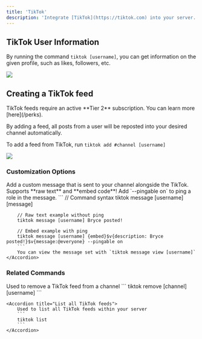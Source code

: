 ```yaml
---
title: 'TikTok'
description: 'Integrate [TikTok](https://tiktok.com) into your server.'
---
```


## TikTok User Information

By running the command `tiktok [username]`, you can get information on the given profile, such as likes, followers, etc.

<Frame caption="Command response showing a user's TikTok profile" type="glass">
  <img src="https://i.postimg.cc/pV688HVg/image.png" />
</Frame>

## Creating a TikTok feed
<Card title="Tier 2 Subscription Required" icon="medal" iconType="duotone" color="c0c0c0" horizontal>
  TikTok feeds require an active **Tier 2** subscription. You can learn more [here](/perks).
</Card>

By adding a feed, all posts from a user will be reposted into your desired channel automatically.

To add a feed from TikTok, run `tiktok add #channel [username]`

<Frame caption="Adding a TikTok feed to a channel" type="glass">
  <img src="https://i.postimg.cc/15c8BnpV/image.png" />
</Frame>

### Customization Options

<AccordionGroup>
    <Accordion title="Custom Messages">
        Add a custom message that is sent to your channel alongside the TikTok.
        <Tip>Supports **raw text** and **embed code**! Add `--pingable on` to ping a role in the message.</Tip>
        ```
        // Command syntax
        tiktok message [username] [message]

        // Raw text example without ping
        tiktok message [username] Bryce posted!

        // Embed example with ping
        tiktok message [username] {embed}$v{description: Bryce posted!}$v{message:@everyone} --pingable on
        ```
        You can view the message set with `tiktok message view [username]`
    </Accordion>
</AccordionGroup>

### Related Commands

<AccordionGroup>
    <Accordion title="Remove a TikTok feed">
        Used to remove a TikTok feed from a channel
        ```
        tiktok remove [channel] [username]
        ```
    </Accordion>

    <Accordion title="List all TikTok feeds">
        Used to list all TikTok feeds within your server
        ```
        tiktok list
        ```
    </Accordion>
</AccordionGroup>